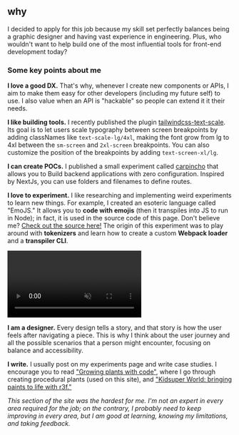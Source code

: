 ## why

I decided to apply for this job because my skill set perfectly balances being a graphic designer and having vast experience in engineering. Plus, who wouldn't want to help build one of the most influential tools for front-end development today?

### Some key points about me

**I love a good DX.** That's why, whenever I create new components or APIs, I aim to make them easy for other developers (including my future self) to use. I also value when an API is "hackable" so people can extend it it their needs.

**I like building tools.** I recently published the plugin [tailwindcss-text-scale](https://npmjs.com/package/tailwindcss-text-scale). Its goal is to let users scale typography between screen breakpoints by adding classNames like `text-scale-lg/4xl`, making the font grow from lg to 4xl between the `sm-screen` and `2xl-screen` breakpoints. You can also customize the position of the breakpoints by adding `text-screen-xl/lg`.

**I can create POCs.** I published a small experiment called [carpincho](https://www.npmjs.com/package/carpincho) that allows you to Build backend applications with zero configuration. Inspired by NextJs, you can use folders and filenames to define routes.

**I love to experiment.** I like researching and implementing weird
experiments to learn new things. For example, I created an esoteric language called "EmoJS." It allows you to **code with emojis** (then it transpiles into JS to run in Node); in fact, it is used in the source code of this page. Don't believe me? [Check out the source here!](https://github.com/matiasngf/tw-application/blob/main/apps/application/README.md) The origin of this experiment was to play around with **tokenizers** and learn how to create a custom **Webpack loader**
and a **transpiler CLI**.

<video controls loop autoPlay playsInline muted>
  <source src="/projects/emojs-compiler.mp4" type="video/mp4" />
</video>

**I am a designer.** Every design tells a story, and that story is how the user feels after navigating a piece. This is why I think about the user journey and all the possible scenarios that a person might encounter, focusing on balance and accessibility.

**I write.** I usually post on my experiments page and write case studies. I encourage you to read ["Growing plants with code"](https://matiasgf.dev/experiments/shaders-plants), where I go through creating procedural plants (used on this site), and ["Kidsuper World: bringing paints to life with r3f."](https://basement.studio/blog/kidsuper-world-bringing-paints-to-life-with-r3f)

_This section of the site was the hardest for me. I'm not an expert in every area required for the job; on the contrary, I probably need to keep improving in every area, but I am good at learning, knowing my limitations, and taking feedback._

